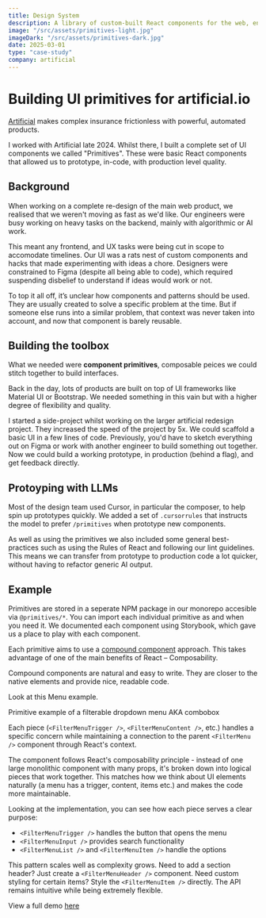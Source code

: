 ```yaml
---
title: Design System
description: A library of custom-built React components for the web, enabling rapid prototyping with AI and shipping high-quality experiences.
image: "/src/assets/primitives-light.jpg"
imageDark: "/src/assets/primitives-dark.jpg"
date: 2025-03-01
type: "case-study"
company: artificial
---
```



# Building UI primitives for artificial.io

[Artificial](https://artificial.io) makes complex insurance frictionless with powerful, automated products.

I worked with Artificial late 2024. Whilst there, I built a complete set of UI components we called "Primitives". These were basic React components that allowed us to prototype, in-code, with production level quality.

<MediaWrapper
  src="https://ucarecdn.com/0c0d9f0a-00e2-4a45-96a7-0411beb3224a/"
  type="image"
  alt="Collection of UI primitives like buttons and dropdowns"
  caption="UI Primitives"
/>

## Background

When working on a complete re-design of the main web product, we realised that we weren't moving as fast as we'd like.
Our engineers were busy working on heavy tasks on the backend, mainly with algorithmic or AI work.

This meant any frontend, and UX tasks were being cut in scope to accomodate timelines.
Our UI was a rats nest of custom components and hacks that made experimenting with ideas a chore.
Designers were constrained to Figma (despite all being able to code), which required suspending disbelief to understand if ideas would work or not.

To top it all off, it’s unclear how components and patterns should be used. They are usually created to solve a specific problem at the time. But if someone else runs into a similar problem, that context was never taken into account, and now that component is barely reusable.

## Building the toolbox

What we needed were **component primitives**, composable peices we could stitch together to build interfaces.

Back in the day, lots of products are built on top of UI frameworks like Material UI or Bootstrap.
We needed something in this vain but with a higher degree of flexibility and quality.

<MediaWrapper
  src="https://ucarecdn.com/7387bb79-0b87-4620-b041-9bbbff0900a5/"
  type="video"
  alt="Video showing Storybook UI, with different components documented"
  caption="Documenting the primitives on Storybook"
/>

I started a side-project whilst working on the larger artificial redesign project. They increased the speed of the project by 5x.
We could scaffold a basic UI in a few lines of code. Previously, you'd have to sketch everything out on Figma or work with another engineer to build something out together.
Now we could build a working prototype, in production (behind a flag), and get feedback directly.

## Protoyping with LLMs

Most of the design team used Cursor, in particular the composer, to help spin up prototypes quickly.
We added a set of `.cursorrules` that instructs the model to prefer `/primitives` when prototype new components.

As well as using the primitives we also included some general best-practices such as using the Rules of React and following our lint guidelines.
This means we can transfer from prototype to production code a lot quicker, without having to refactor generic AI output.

## Example

Primitives are stored in a seperate NPM package in our monorepo accesible via `@primitives/*`.
You can import each individual primitive as and when you need it.
We documented each component using Storybook, which gave us a place to play with each component.

Each primitive aims to use a [compound component](https://kentcdodds.com/blog/compound-components-with-react-hooks) approach.
This takes advantage of one of the main benefits of React – Composability.

Compound components are natural and easy to write. They are closer to the native elements and provide nice, readable code.

Look at this Menu example.

<UIExample component="filter-menu" client:load>
  Primitive example of a filterable dropdown menu AKA combobox
</UIExample>

Each piece (`<FilterMenuTrigger />`, `<FilterMenuContent />`, etc.) handles a specific concern while maintaining a connection to the parent `<FilterMenu />` component through React's context.

The component follows React's composability principle - instead of one large monolithic component with many props, it's broken down into logical pieces that work together. This matches how we think about UI elements naturally (a menu has a trigger, content, items etc.) and makes the code more maintainable.

Looking at the implementation, you can see how each piece serves a clear purpose:

- `<FilterMenuTrigger />` handles the button that opens the menu
- `<FilterMenuInput />` provides search functionality
- `<FilterMenuList />` and `<FilterMenuItem />` handle the options

This pattern scales well as complexity grows. Need to add a section header? Just create a `<FilterMenuHeader />` component. Need custom styling for certain items? Style the `<FilterMenuItem />` directly. The API remains intuitive while being extremely flexible.

View a full demo [here](https://artificial-ui.heymynameisrob.com)
